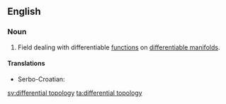 ==English==
{{wikipedia}}

===Noun===
{{en-noun|-}}

# {{label|en|mathematics}} Field dealing with differentiable [[function]]s on [[differentiable manifold]]s.

====Translations====
{{trans-top|differential topology}}
* Serbo-Croatian: {{t|sh|diferencijalna topologija|f}}
{{trans-mid}}
{{trans-bottom}}

[[sv:differential topology]]
[[ta:differential topology]]